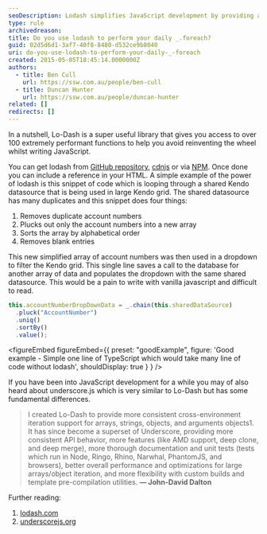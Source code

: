 ```yaml
---
seoDescription: Lodash simplifies JavaScript development by providing a vast array of performant functions to avoid reinventing the wheel, making daily tasks more efficient.
type: rule
archivedreason:
title: Do you use lodash to perform your daily _.foreach?
guid: 02d5d6d1-3af7-40f8-8480-d532ce9b8040
uri: do-you-use-lodash-to-perform-your-daily-_-foreach
created: 2015-05-05T18:45:14.0000000Z
authors:
  - title: Ben Cull
    url: https://ssw.com.au/people/ben-cull
  - title: Duncan Hunter
    url: https://ssw.com.au/people/duncan-hunter
related: []
redirects: []
---
```


In a nutshell, Lo-Dash is a super useful library that gives you access to over 100 extremely performant functions to help you avoid reinventing the wheel whilst writing JavaScript.

You can get lodash from [GitHub repository](https://github.com/lodash/lodash), [cdnjs](https://cdnjs.com/libraries/lodash.js) or via [NPM](https://www.npmjs.com/package/lodash). Once done you can include a reference in your HTML.
A simple example of the power of lodash is this snippet of code which is looping through a shared Kendo datasource that is being used in large Kendo grid. The shared datasource has many duplicates and this snippet does four things:

1. Removes duplicate account numbers
2. Plucks out only the account numbers into a new array
3. Sorts the array by alphabetical order
4. Removes blank entries

This new simplified array of account numbers was then used in a dropdown to filter the Kendo grid. This single line saves a call to the database for another array of data and populates the dropdown with the same shared datasource. This would be a pain to write with vanilla javascript and difficult to read.

```js
this.accountNumberDropDownData = _.chain(this.sharedDataSource)
  .pluck("AccountNumber")
  .uniq()
  .sortBy()
  .value();
```

<figureEmbed figureEmbed={{
  preset: "goodExample",
  figure: 'Good example - Simple one line of TypeScript which would take many line of code without lodash',
  shouldDisplay: true
} } />


If you have been into JavaScript development for a while you may of also heard about underscore.js which is very similar to Lo-Dash but has some fundamental differences.

> I created Lo-Dash to provide more consistent cross-environment iteration support for arrays, strings, objects, and arguments objects1. It has since become a superset of Underscore, providing more consistent API behavior, more features (like AMD support, deep clone, and deep merge), more thorough documentation and unit tests (tests which run in Node, Ringo, Rhino, Narwhal, PhantomJS, and browsers), better overall performance and optimizations for large arrays/object iteration, and more flexibility with custom builds and template pre-compilation utilities.
> **— John-David Dalton**

Further reading:

1. [lodash.com](https://lodash.com/)
2. [underscorejs.org](http://underscorejs.org/)